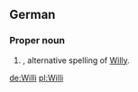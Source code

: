 ==German==

===Proper noun===
{{head|de|proper noun}}

# {{given name|male|lang=de}}, alternative spelling of [[Willy#German|Willy]].

[[de:Willi]]
[[pl:Willi]]